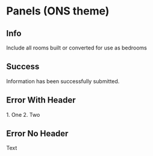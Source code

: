 
<Meta title="Themed components/ONS/Panels" component={Panel} />

# Panels (ONS theme)

## Info

<Canvas>
  <Story name="Info">
    <Theme themeName={"ons"}>
      <Panel variant="info" withLeftBorder>
        Include all rooms built or converted for use as bedrooms
      </Panel>
    </Theme>
  </Story>
</Canvas>

## Success

<Canvas>
  <Story name="Success">
    <Theme themeName={"ons"}>
      <Panel variant="success" headerLabel="boom" withLeftBorder>
        Information has been successfully submitted.
      </Panel>
    </Theme>
  </Story>
</Canvas>

## Error With Header

<Canvas>
  <Story name="Error With Header">
    <Theme themeName={"ons"}>
      <Panel
        variant="errorWithHeader"
        headerLabel="There are 2 problems with your answer"
      >
        <Label> 1. One</Label>
        <Label> 2. Two</Label>
      </Panel>
    </Theme>
  </Story>
</Canvas>

## Error No Header

<Canvas>
  <Story name="Error No Header">
    <Theme themeName={"ons"}>
      <Panel
        variant="errorNoHeader"
        headerLabel="Enter a number"
        withLeftBorder
      >
        Text
      </Panel>
    </Theme>
  </Story>
</Canvas>
